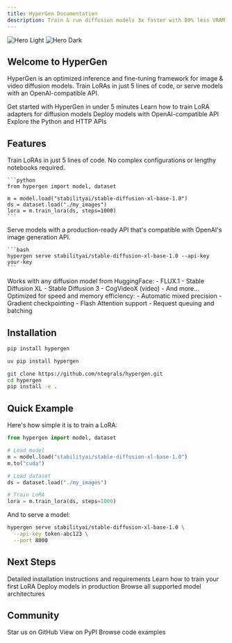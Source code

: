 ```yaml
---
title: HyperGen Documentation
description: Train & run diffusion models 3x faster with 80% less VRAM
---
```


<img
  className="block dark:hidden"
  src="/images/hero-light.svg"
  alt="Hero Light"
/>
<img
  className="hidden dark:block"
  src="/images/hero-dark.svg"
  alt="Hero Dark"
/>

## Welcome to HyperGen

HyperGen is an optimized inference and fine-tuning framework for image & video diffusion models. Train LoRAs in just 5 lines of code, or serve models with an OpenAI-compatible API.

<CardGroup cols={2}>
  <Card
    title="Quick Start"
    icon="rocket"
    href="/quickstart"
  >
    Get started with HyperGen in under 5 minutes
  </Card>
  <Card
    title="Train LoRAs"
    icon="brain"
    href="/training/overview"
  >
    Learn how to train LoRA adapters for diffusion models
  </Card>
  <Card
    title="Serve Models"
    icon="server"
    href="/serving/overview"
  >
    Deploy models with OpenAI-compatible API
  </Card>
  <Card
    title="API Reference"
    icon="code"
    href="/api-reference/model"
  >
    Explore the Python and HTTP APIs
  </Card>
</CardGroup>

## Features

<AccordionGroup>
  <Accordion title="Dead Simple API" icon="wand-magic-sparkles">
    Train LoRAs in just 5 lines of code. No complex configurations or lengthy notebooks required.

    ```python
    from hypergen import model, dataset

    m = model.load("stabilityai/stable-diffusion-xl-base-1.0")
    ds = dataset.load("./my_images")
    lora = m.train_lora(ds, steps=1000)
    ```
  </Accordion>

  <Accordion title="OpenAI-Compatible API" icon="plug">
    Serve models with a production-ready API that's compatible with OpenAI's image generation API.

    ```bash
    hypergen serve stabilityai/stable-diffusion-xl-base-1.0 --api-key your-key
    ```
  </Accordion>

  <Accordion title="Universal Model Support" icon="stars">
    Works with any diffusion model from HuggingFace:
    - FLUX.1
    - Stable Diffusion XL
    - Stable Diffusion 3
    - CogVideoX (video)
    - And more...
  </Accordion>

  <Accordion title="Built for Performance" icon="bolt">
    Optimized for speed and memory efficiency:
    - Automatic mixed precision
    - Gradient checkpointing
    - Flash Attention support
    - Request queuing and batching
  </Accordion>
</AccordionGroup>

## Installation

<CodeGroup>

```bash pip
pip install hypergen
```

```bash uv
uv pip install hypergen
```

```bash from source
git clone https://github.com/ntegrals/hypergen.git
cd hypergen
pip install -e .
```

</CodeGroup>

## Quick Example

Here's how simple it is to train a LoRA:

```python
from hypergen import model, dataset

# Load model
m = model.load("stabilityai/stable-diffusion-xl-base-1.0")
m.to("cuda")

# Load dataset
ds = dataset.load("./my_images")

# Train LoRA
lora = m.train_lora(ds, steps=1000)
```

And to serve a model:

```bash
hypergen serve stabilityai/stable-diffusion-xl-base-1.0 \
  --api-key token-abc123 \
  --port 8000
```

## Next Steps

<CardGroup cols={2}>
  <Card
    title="Installation Guide"
    icon="download"
    href="/installation"
  >
    Detailed installation instructions and requirements
  </Card>
  <Card
    title="Training Tutorial"
    icon="graduation-cap"
    href="/training/overview"
  >
    Learn how to train your first LoRA
  </Card>
  <Card
    title="Serving Guide"
    icon="server"
    href="/serving/overview"
  >
    Deploy models in production
  </Card>
  <Card
    title="Supported Models"
    icon="list"
    href="/models/supported"
  >
    Browse all supported model architectures
  </Card>
</CardGroup>

## Community

<CardGroup cols={3}>
  <Card
    title="GitHub"
    icon="github"
    href="https://github.com/ntegrals/hypergen"
  >
    Star us on GitHub
  </Card>
  <Card
    title="PyPI"
    icon="box"
    href="https://pypi.org/project/hypergen/"
  >
    View on PyPI
  </Card>
  <Card
    title="Examples"
    icon="code"
    href="https://github.com/ntegrals/hypergen/tree/main/examples"
  >
    Browse code examples
  </Card>
</CardGroup>
